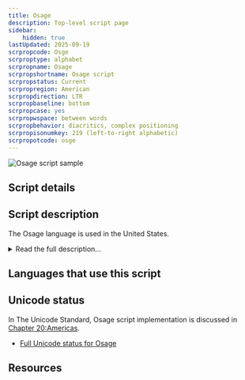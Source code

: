 ```yaml
---
title: Osage
description: Top-level script page
sidebar:
    hidden: true
lastUpdated: 2025-09-19
scrpropcode: Osge
scrproptype: alphabet
scrpropname: Osage
scrpropshortname: Osage script
scrpropstatus: Current
scrpropregion: American
scrpropdirection: LTR
scrpropbaseline: bottom
scrpropcase: yes
scrpropwspace: between words
scrpropbehavior: diacritics, complex positioning
scrpropisonumkey: 219 (left-to-right alphabetic)
scrpropotcode: osge
---
```



![Osage script sample](../images/osge-sample.jpg "Osage consonants")

## Script details

<ScriptDetails />

## Script description

The Osage language is used in the United States.

<details>
<summary>Read the full description...</summary>A variety of Latin-based orthographies have been used for the Osage language over the past 200+ years. As part of revitalization efforts, a new Osage orthography has been consistently and regularly used throughout the Osage Nation since 2006. The Osage script and Latin script were disunified by the Unicode Technical Committee in 2014. It was decided that the differences in Osage usage are significant enough that the Osage orthography should be considered a script in its own right. The script behaves very much like Latin as far as casing and glyph design are concerned. There are many characters in Osage which do not exist in Latin. Default sorting for the Osage script is completely different from Latin.

Osage uses standard European digits and punctuation.
</details>

## Languages that use this script

<WsList script='Osge' wsMax='5' />

## Unicode status

In The Unicode Standard, Osage script implementation is discussed in [Chapter 20:Americas](https://www.unicode.org/versions/latest/core-spec/chapter-20/#G26674).

- [Full Unicode status for Osage](/scrlang/unicode/osge-unicode)



## Resources

<ScriptResources detailSummary='seemore' />

